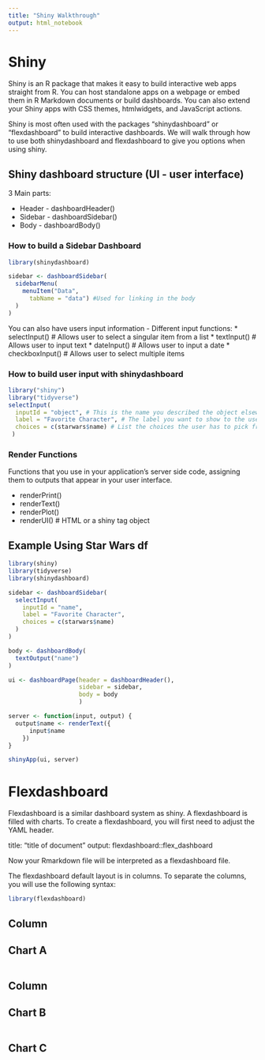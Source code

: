 ---
title: "Shiny Walkthrough"
output: html_notebook
---

# Shiny

Shiny is an R package that makes it easy to build interactive web apps straight from R. You can host standalone apps on a webpage or embed them in R Markdown documents or build dashboards. You can also extend your Shiny apps with CSS themes, htmlwidgets, and JavaScript actions.

Shiny is most often used with the packages "shinydashboard" or "flexdashboard" to build interactive dashboards. We will walk through how to use both shinydashboard and flexdashboard to give you options when using shiny.


## Shiny dashboard structure (UI - user interface)

3 Main parts:

* Header - dashboardHeader()
* Sidebar - dashboardSidebar()
* Body - dashboardBody()


### How to build a Sidebar Dashboard

```{r}
library(shinydashboard)

sidebar <- dashboardSidebar(
  sidebarMenu(
    menuItem("Data",
      tabName = "data") #Used for linking in the body
  )
)
```


You can also have users input information - 
Different input functions:
* selectInput() # Allows user to select a singular item from a list
* textInput() # Allows user to input text
* dateInput() # Allows user to input a date
* checkboxInput() # Allows user to select multiple items


### How to build user input with shinydashboard

```{r}
library("shiny")
library("tidyverse")
selectInput(
  inputId = "object", # This is the name you described the object elsewhere in the application
  label = "Favorite Character", # The label you want to show to the user
  choices = c(starwars$name) # List the choices the user has to pick from
 )
```


### Render Functions 
Functions that you use in your application's server side code, assigning them to outputs that appear in your user interface.

* renderPrint()
* renderText()
* renderPlot()
* renderUI() # HTML or a shiny tag object

## Example Using Star Wars df
```{r}
library(shiny)
library(tidyverse)
library(shinydashboard)

sidebar <- dashboardSidebar(
  selectInput(
    inputId = "name",
    label = "Favorite Character",
    choices = c(starwars$name)
  )
)

body <- dashboardBody(
  textOutput("name")
)

ui <- dashboardPage(header = dashboardHeader(),
                    sidebar = sidebar,
                    body = body
                    )

server <- function(input, output) {
  output$name <- renderText({
      input$name
    })
}

shinyApp(ui, server)

```


# Flexdashboard

Flexdashboard is a similar dashboard system as shiny. A flexdashboard is filled with charts. To create a flexdashboard, you will first need to adjust the YAML header.

title: "title of document"
output: 
  flexdashboard::flex_dashboard
  
Now your Rmarkdown file will be interpreted as a flexdashboard file.

The flexdashboard default layout is in columns. To separate the columns, you will use the following syntax:

```{r}
library(flexdashboard)
```

Column
----------------------------------------------------------------------------------------
## Chart A
```{r}

```

Column
-----------------------------------------------------------------------------------------
## Chart B
```{r}

```

## Chart C
```{r}

```







